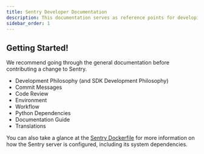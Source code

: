 ```yaml
---
title: Sentry Developer Documentation
description: This documentation serves as reference points for developing against Sentry, as well as finer details about running the Sentry services.
sidebar_order: 1
---
```


## Getting Started!

We recommend going through the general documentation before contributing a change to Sentry.

- <Link to="/development/philosophy/">Development Philosophy</Link> (and <Link to="/sdk/philosophy/">SDK Development Philosophy</Link>)
- <Link to="/development/commit-messages/">Commit Messages</Link>
- <Link to="/development/code-review/">Code Review</Link>
- <Link to="/development/environment/">Environment</Link>
- <Link to="/development/workflow/">Workflow</Link>
- <Link to="/development/python-dependencies/">Python Dependencies</Link>
- <Link to="/development/docs/">Documentation Guide</Link>
- <Link to="/application/translations/">Translations</Link>

You can also take a glance at the [Sentry Dockerfile](https://github.com/getsentry/sentry/blob/master/self-hosted/Dockerfile) for more information on how the Sentry server is configured, including its system dependencies.
